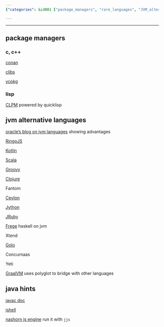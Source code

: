 ```yaml
---
{"categories": &id001 ["package_managers", "rare_languages", "JVM_alternatives", "Kotlin", "Scala", "Groovy", "Clojure", "language_integration", "Conan", "CLibs", "Vcpkg", "javac_doc", "GraalVM", "polyglot"], "category": "Package Managers", "date": "2022-12-13 22:20:07", "description": "The text explores package managers for less common languages, such as Conan, CLibs, and Vcpkg. It also delves into JVM alternatives like Kotlin, Scala, Groovy, and Clojure. Furthermore, it covers tools like javac doc and GraalVM's polyglot, which facilitate language integration.", "tags": *id001, "title": "Rare Package Managers, Alternative Jvm Languages And Java Study Hints"}

---
```


------

## package managers

### c, c++

[conan](https://conan.io/)

[clibs](https://www.clibs.org/)

[vcpkg](https://vcpkg.io/en/index.html)

### lisp

[CLPM](https://www.clpm.dev/) powered by quicklisp

## jvm alternative languages

[oracle's blog on jvm languages](https://www.oracle.com/technical-resources/articles/java/architect-languages.html) showing advantages

[RingoJS](https://www.ringojs.org/documentation/)

[Kotlin](https://kotlinlang.org/)

[Scala](https://www.scala-lang.org/)

[Groovy](http://www.groovy-lang.org/)

[Clojure](https://clojure.org/)

Fantom

[Ceylon](https://ceylon-lang.org/)

[Jython](https://www.jython.org/)

[JRuby](https://www.jruby.org/)

[Frege](https://github.com/Frege/frege) haskell on jvm

Xtend

[Golo](https://golo-lang.org/)

Concurnaas

Yeti

[GraalVM](https://github.com/oracle/graal) uses polyglot to bridge with other languages

## java hints

[javac doc](https://docs.oracle.com/en/java/javase/18/docs/specs/man/javac.html#arrangement-of-source-code-for-a-package)

[jshell](https://docs.oracle.com/javase/10/jshell/introduction-jshell.htm)

[nashorn js engine](https://www.oracle.com/technical-resources/articles/java/jf14-nashorn.html) run it with `jjs`

